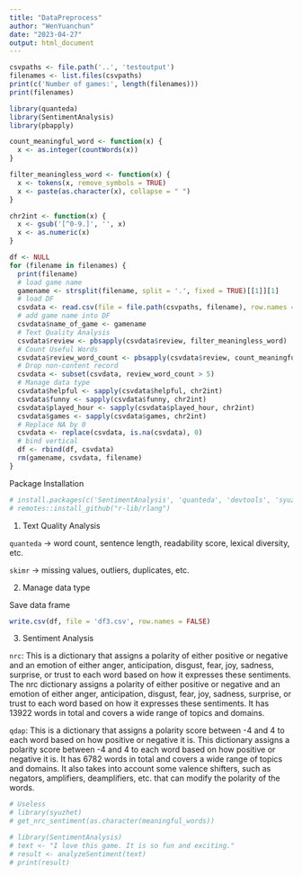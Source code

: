 ```yaml
---
title: "DataPreprocess"
author: "WenYuanchun"
date: "2023-04-27"
output: html_document
---
```


```r
csvpaths <- file.path('..', 'testoutput')
filenames <- list.files(csvpaths)
print(c('Number of games:', length(filenames)))
print(filenames)
```

```r
library(quanteda)
library(SentimentAnalysis)
library(pbapply)

count_meaningful_word <- function(x) {
  x <- as.integer(countWords(x))
}

filter_meaningless_word <- function(x) {
  x <- tokens(x, remove_symbols = TRUE)
  x <- paste(as.character(x), collapse = " ")
}

chr2int <- function(x) {
  x <- gsub('[^0-9.]', '', x)
  x <- as.numeric(x)
}

df <- NULL
for (filename in filenames) {
  print(filename)
  # load game name
  gamename <- strsplit(filename, split = '.', fixed = TRUE)[[1]][1]
  # load DF
  csvdata <- read.csv(file = file.path(csvpaths, filename), row.names = 1)
  # add game name into DF
  csvdata$name_of_game <- gamename
  # Text Quality Analysis
  csvdata$review <- pbsapply(csvdata$review, filter_meaningless_word)
  # Count Useful Words
  csvdata$review_word_count <- pbsapply(csvdata$review, count_meaningful_word)
  # Drop non-content record
  csvdata <- subset(csvdata, review_word_count > 5)
  # Manage data type
  csvdata$helpful <- sapply(csvdata$helpful, chr2int)
  csvdata$funny <- sapply(csvdata$funny, chr2int)
  csvdata$played_hour <- sapply(csvdata$played_hour, chr2int)
  csvdata$games <- sapply(csvdata$games, chr2int)
  # Replace NA by 0
  csvdata <- replace(csvdata, is.na(csvdata), 0)
  # bind vertical
  df <- rbind(df, csvdata)
  rm(gamename, csvdata, filename)
}
```

Package Installation

```r
# install.packages(c('SentimentAnalysis', 'quanteda', 'devtools', 'syuzhet', 'pbapply'))
# remotes::install_github("r-lib/rlang")
```

1.  Text Quality Analysis

`quanteda` -> word count, sentence length, readability score, lexical diversity, etc.

`skimr` -> missing values, outliers, duplicates, etc.

2.  Manage data type

Save data frame

```r
write.csv(df, file = 'df3.csv', row.names = FALSE)
```

3.  Sentiment Analysis

`nrc`: This is a dictionary that assigns a polarity of either positive or negative and an emotion of either anger, anticipation, disgust, fear, joy, sadness, surprise, or trust to each word based on how it expresses these sentiments. The nrc dictionary assigns a polarity of either positive or negative and an emotion of either anger, anticipation, disgust, fear, joy, sadness, surprise, or trust to each word based on how it expresses these sentiments. It has 13922 words in total and covers a wide range of topics and domains.

`qdap`: This is a dictionary that assigns a polarity score between -4 and 4 to each word based on how positive or negative it is. This dictionary assigns a polarity score between -4 and 4 to each word based on how positive or negative it is. It has 6782 words in total and covers a wide range of topics and domains. It also takes into account some valence shifters, such as negators, amplifiers, deamplifiers, etc. that can modify the polarity of the words.

```r
# Useless
# library(syuzhet)
# get_nrc_sentiment(as.character(meaningful_words))
```

```r
# library(SentimentAnalysis)
# text <- "I love this game. It is so fun and exciting."
# result <- analyzeSentiment(text)
# print(result)
```


